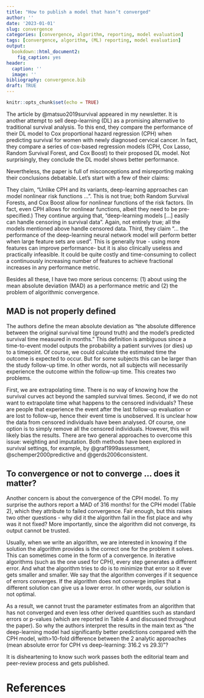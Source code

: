 ```yaml
---
title: "How to publish a model that hasn’t converged"
author: ''
date: '2023-01-01'
slug: convergence
categories: [convergence, algorithm, reporting, model evaluation]
tags: [convergence, algorithm, (ML) reporting, model evaluation]
output: 
  bookdown::html_document2: 
    fig_caption: yes
header:
  caption: ''
  image: ''
bibliography: convergence.bib  
draft: TRUE
---
```


```r
knitr::opts_chunk$set(echo = TRUE)
```

The article by @matsuo2019survival appeared in my newsletter. It is another attempt to sell deep-learning (DL) as a promising alternative to traditional survival analysis. To this end, they compare the performance of their DL model to Cox proportional hazard regression (CPH) when predicting survival for women with newly diagnosed cervical cancer. In fact, they compare a series of cox-based regression models (CPH, Cox Lasso, Random Survival Forest, and Cox Boost) to their proposed DL model. Not surprisingly, they conclude the DL model shows better performance. 

Nevertheless, the paper is full of misconceptions and misreporting making their conclusions debatable. Let’s start with a few of their claims: 

They claim,  “Unlike CPH and its variants, deep-learning approaches can model nonlinear risk functions …”. This is not true; both Random Survival Forests, and Cox Boost allow for nonlinear functions of the risk factors. (In fact, even CPH allows for nonlinear functions, albeit they need to be pre-specified.) They continue arguing that, “deep-learning models […] easily can handle censoring in survival data”. Again, not entirely true; all the models mentioned above handle censored data. Third, they claim “... the performance of the deep-learning neural network model will perform better when large feature sets are used”. This is generally true - using more features can improve performance- but it is also clinically useless and practically infeasible. It could be quite costly and time-consuming to collect a continuously increasing number of features to achieve fractional increases in any performance metric.

Besides all these, I have two more serious concerns: (1) about using the mean absolute deviation (MAD) as a performance metric and (2) the problem of algorithmic convergence.

## MAD is not properly defined
The authors define the mean absolute deviation as “the absolute difference between the original survival time (ground truth) and the model’s predicted survival time measured in months." This definition is ambiguous since a time-to-event model outputs the probability a patient survives (or dies) up to a timepoint. Of course, we could calculate the estimated time the outcome is expected to occur. But for some subjects this can be larger than the study follow-up time. In other words, not all subjects will necessarily experience the outcome within the follow-up time. This creates two problems.

First, we are extrapolating time. There is no way of knowing how the survival curves act beyond the sampled survival times. Second, if we do not want to extrapolate time what happens to the censored individuals? These are people that experience the event after the last follow-up evaluation or are lost to follow-up, hence their event time is unobserved. It is unclear how the data from censored individuals have been analysed. Of course, one option is to simply remove all the censored individuals. However, this will likely bias the results. There are two general approaches to overcome this issue: weighting and imputation.  Both methods have been explored in survival settings, for example, by @graf1999assessment, @schemper2000predictive and @gerds2006consistent.

## To convergence or not to converge … does it matter?
Another concern is about the convergence of the CPH model. To my surprise the authors report a MAD of 316 months! for the CPH model (Table 2), which they attribute to failed convergence. Fair enough, but this raises two other questions - why did it the algorithm fail in the fist place and why was it not fixed? More importantly, since the algorithm did not converge, its output cannot be trusted. 

Usually, when we write an algorithm, we are interested in knowing if the solution the algorithm provides is the correct one for the problem it solves. This can sometimes come in the form of a convergence. In iterative algorithms (such as the one used for CPH), every step generates a different error. And what the algorithm tries to do is to minimize that error so it ever gets smaller and smaller. We say that the algorithm converges if it sequence of errors converges. If the algorithm does not converge implies that a different solution can give us a lower error. In other words, our solution is not optimal. 

As a result, we cannot trust the parameter estimates from an algorithm that has not converged and even less other derived quantities such as standard errors or p-values (which are reported in Table 4 and discussed throughout the paper). So why the authors interpret the results in the main text as "the deep-learning model had significantly better predictions compared with the CPH model, with>10-fold difference between the 2 analytic approaches (mean absolute error for CPH vs deep-learning: 316.2 vs 29.3)"?

It is disheartening to know such work passes both the editorial team and peer-review process and gets published. 

# References
